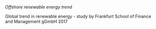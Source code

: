 *Offshore renewable energy trend*

Global trend in renewable energy - study by Frankfurt School of Finance and Management gGmbH 2017